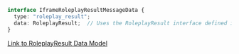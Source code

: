 ```typescript
interface IframeRoleplayResultMessageData {
  type: "roleplay_result";
  data: RoleplayResult;  // Uses the RoleplayResult interface defined in the Data Model documentation
}
```

[Link to RoleplayResult Data Model](/api-reference/data-models/roleplay-result)
